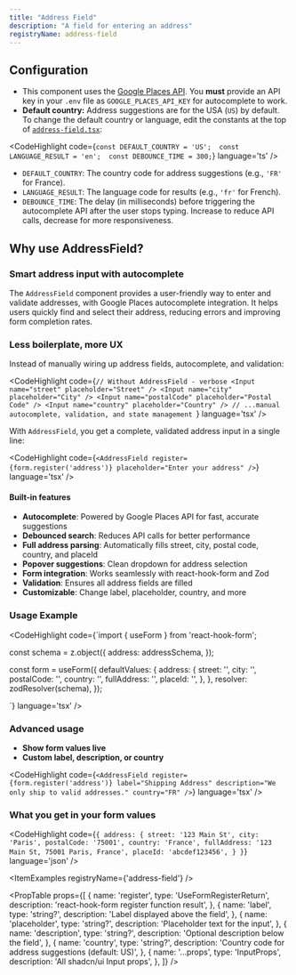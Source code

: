 ```yaml
---
title: "Address Field"
description: "A field for entering an address"
registryName: address-field
---
```


## Configuration

- This component uses the [Google Places API](https://developers.google.com/maps/documentation/places/web-service/overview). You **must** provide an API key in your `.env` file as `GOOGLE_PLACES_API_KEY` for autocomplete to work.
- **Default country:** Address suggestions are for the USA (`US`) by default. To change the default country or language, edit the constants at the top of [`address-field.tsx`](https://github.com/plvo/shuip/blob/main/src/components/ui/shuip/address-field.tsx):

<CodeHighlight code={`const DEFAULT_COUNTRY = 'US'; 
const LANGUAGE_RESULT = 'en'; 
const DEBOUNCE_TIME = 300;`} language='ts' />

  - `DEFAULT_COUNTRY`: The country code for address suggestions (e.g., `'FR'` for France).
  - `LANGUAGE_RESULT`: The language code for results (e.g., `'fr'` for French).
  - `DEBOUNCE_TIME`: The delay (in milliseconds) before triggering the autocomplete API after the user stops typing. Increase to reduce API calls, decrease for more responsiveness.

## Why use AddressField?

### Smart address input with autocomplete

The `AddressField` component provides a user-friendly way to enter and validate addresses, with Google Places autocomplete integration. It helps users quickly find and select their address, reducing errors and improving form completion rates.

### Less boilerplate, more UX

Instead of manually wiring up address fields, autocomplete, and validation:

<CodeHighlight code={`// Without AddressField - verbose
<Input name="street" placeholder="Street" />
<Input name="city" placeholder="City" />
<Input name="postalCode" placeholder="Postal Code" />
<Input name="country" placeholder="Country" />
// ...manual autocomplete, validation, and state management
`} language='tsx' />

With `AddressField`, you get a complete, validated address input in a single line:

<CodeHighlight code={`<AddressField register={form.register('address')} placeholder="Enter your address" />`} language='tsx' />

#### Built-in features

- **Autocomplete**: Powered by Google Places API for fast, accurate suggestions
- **Debounced search**: Reduces API calls for better performance
- **Full address parsing**: Automatically fills street, city, postal code, country, and placeId
- **Popover suggestions**: Clean dropdown for address selection
- **Form integration**: Works seamlessly with react-hook-form and Zod
- **Validation**: Ensures all address fields are filled
- **Customizable**: Change label, placeholder, country, and more

### Usage Example

<CodeHighlight code={`import { useForm } from 'react-hook-form';

const schema = z.object({
    address: addressSchema,
});

const form = useForm({
    defaultValues: {
      address: {
        street: '',
        city: '',
        postalCode: '',
        country: '',
        fullAddress: '',
        placeId: '',
      },
    },
    resolver: zodResolver(schema),
});

<form onSubmit={form.handleSubmit(onSubmit)}>
    <AddressField register={form.register('address')} placeholder="Enter your address" />
    <SubmitButton label="Submit" />
</form>`} language='tsx' />

### Advanced usage

- **Show form values live**
- **Custom label, description, or country**

<CodeHighlight code={`<AddressField
    register={form.register('address')}
    label="Shipping Address"
    description="We only ship to valid addresses."
    country="FR"
/>`} language='tsx' />

### What you get in your form values

<CodeHighlight code={`{
    address: {
      street: '123 Main St',
      city: 'Paris',
      postalCode: '75001',
      country: 'France',
      fullAddress: '123 Main St, 75001 Paris, France',
      placeId: 'abcdef123456',
    }
}`} language='json' />

<ItemExamples registryName={'address-field'} /> 

<PropTable props={[
  {
    name: 'register',
    type: 'UseFormRegisterReturn',
    description: 'react-hook-form register function result',
  },
  {
    name: 'label',
    type: 'string?',
    description: 'Label displayed above the field',
  },
  {
    name: 'placeholder',
    type: 'string?',
    description: 'Placeholder text for the input',
  },
  {
    name: 'description',
    type: 'string?',
    description: 'Optional description below the field',
  },
  {
    name: 'country',
    type: 'string?',
    description: 'Country code for address suggestions (default: US)',
  },
  {
    name: '...props',
    type: 'InputProps',
    description: 'All shadcn/ui Input props',
  },
]} />



